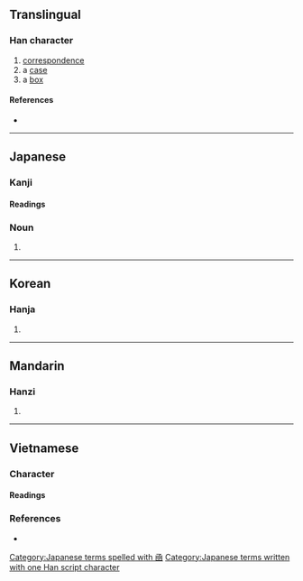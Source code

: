{{also|函}}
{{character info/new}}
==Translingual==

===Han character===
{{Han char|rn=17|rad=凵|as=07|sn=9|four=|canj=UNRE|ids=⿶凵亟}}

# [[correspondence]]
# a [[case]]
# a [[box]]

====References====
* {{Han ref|kx=0135.170|dkj=01830|dj=0303.130|hdz=10309.120|uh=51FE|ud=20990}}

----

==Japanese==

===Kanji===
{{ja-kanji|grade=|rs=凵07}}

====Readings====
{{ja-readings
|on=かん
|kun=はこ-, い-れる
}}

===Noun===
{{ja-noun|はこ}}

# {{alternative form of|箱|lang=ja}}

[[Category:Japanese terms spelled with 凾]]
[[Category:Japanese terms written with one Han script character]]

----

==Korean==

===Hanja===
{{ko-hanja|hangeul=함|rv=ham|mr=ham}}

# {{defn|lang=ko|sort=凵07}}

----

==Mandarin==

===Hanzi===
{{cmn-hanzi|pin=[[hán]] ([[han2]])|wg=han<sup>2</sup>}}

# {{defn|lang=cmn|sort=凵07}}

----

==Vietnamese==

===Character===

====Readings====
{{vi-readings|hv=hàm, tạc|nom=hòm, hàm|sort=凵07}}

===References===
* {{R:WinVNKey:Lê Sơn Thanh}}